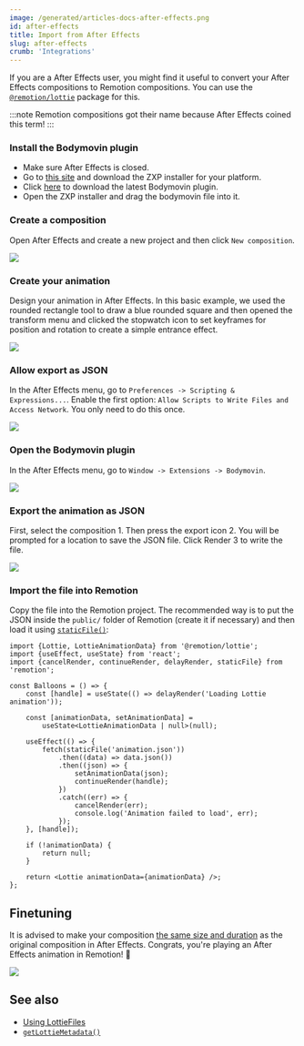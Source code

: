 ```yaml
---
image: /generated/articles-docs-after-effects.png
id: after-effects
title: Import from After Effects
slug: after-effects
crumb: 'Integrations'
---
```



If you are a After Effects user, you might find it useful to convert your After Effects compositions to Remotion compositions. You can use the [`@remotion/lottie`](/docs/lottie) package for this.

:::note
Remotion compositions got their name because After Effects coined this term!
:::

### Install the Bodymovin plugin

- Make sure After Effects is closed.
- Go to [this site](https://aescripts.com/learn/zxp-installer/) and download the ZXP installer for your platform.
- Click [here](https://github.com/airbnb/lottie-web/blob/master/build/extension/bodymovin.zxp?raw=true) to download the latest Bodymovin plugin.
- Open the ZXP installer and drag the bodymovin file into it.

### Create a composition

Open After Effects and create a new project and then click `New composition`.

<img src="https://pub-646d808d9cb240cea53bedc76dd3cd0c.r2.dev/new-composition.png" />

### Create your animation

Design your animation in After Effects. In this basic example, we used the rounded rectangle tool to draw a blue rounded square and then opened the transform menu and clicked the stopwatch icon to set keyframes for position and rotation to create a simple entrance effect.

<img src="https://pub-646d808d9cb240cea53bedc76dd3cd0c.r2.dev/animation.png" />

### Allow export as JSON

In the After Effects menu, go to `Preferences -> Scripting & Expressions...`. Enable the first option: `Allow Scripts to Write Files and Access Network`. You only need to do this once.

<img src="https://pub-646d808d9cb240cea53bedc76dd3cd0c.r2.dev/scripting.png" />

### Open the Bodymovin plugin

In the After Effects menu, go to `Window -> Extensions -> Bodymovin`.

<img src="https://pub-646d808d9cb240cea53bedc76dd3cd0c.r2.dev/bodymovin.png" />

### Export the animation as JSON

First, select the composition <InlineStep>1</InlineStep>. Then press the export icon <InlineStep>2</InlineStep>. You will be prompted for a location to save the JSON file.
Click Render <InlineStep>3</InlineStep> to write the file.

<img src="https://pub-646d808d9cb240cea53bedc76dd3cd0c.r2.dev/bodymovin-tutorial.png" />

### Import the file into Remotion

Copy the file into the Remotion project. The recommended way is to put the JSON inside the `public/` folder of Remotion (create it if necessary) and then load it using [`staticFile()`](/docs/staticfile):

```tsx twoslash title="Animation.tsx"
import {Lottie, LottieAnimationData} from '@remotion/lottie';
import {useEffect, useState} from 'react';
import {cancelRender, continueRender, delayRender, staticFile} from 'remotion';

const Balloons = () => {
	const [handle] = useState(() => delayRender('Loading Lottie animation'));

	const [animationData, setAnimationData] =
		useState<LottieAnimationData | null>(null);

	useEffect(() => {
		fetch(staticFile('animation.json'))
			.then((data) => data.json())
			.then((json) => {
				setAnimationData(json);
				continueRender(handle);
			})
			.catch((err) => {
				cancelRender(err);
				console.log('Animation failed to load', err);
			});
	}, [handle]);

	if (!animationData) {
		return null;
	}

	return <Lottie animationData={animationData} />;
};
```

## Finetuning

It is advised to make your composition [the same size and duration](/docs/lottie/getlottiemetadata) as the original composition in After Effects. Congrats, you're playing an After Effects animation in Remotion! 🎉

<img src="https://pub-646d808d9cb240cea53bedc76dd3cd0c.r2.dev/result.gif" />

## See also

- [Using LottieFiles](/docs/lottie/lottiefiles)
- [`getLottieMetadata()`](/docs/lottie/getlottiemetadata)
